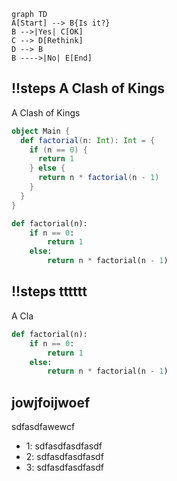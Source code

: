 
```mermaid
graph TD
A[Start] --> B{Is it?}
B -->|Yes| C[OK]
C --> D[Rethink]
D --> B
B ---->|No| E[End]
```

<ScrollTabCoding>

## !!steps A Clash of Kings

A Clash of Kings

```scala !!tabs test
object Main {
  def factorial(n: Int): Int = {
    if (n == 0) {
      return 1
    } else {
      return n * factorial(n - 1)
    }
  }
}
```

```python !!tabs test2
def factorial(n):
    if n == 0:
        return 1
    else:
        return n * factorial(n - 1)
```

## !!steps tttttt

A Cla

```python !!tabs test
def factorial(n):
    if n == 0:
        return 1
    else:
        return n * factorial(n - 1)
```

</ScrollTabCoding>

## jowjfoijwoef

sdfasdfawewcf

- 1: sdfasdfasdfasdf
- 2: sdfasdfasdfasdf
- 3: sdfasdfasdfasdf
